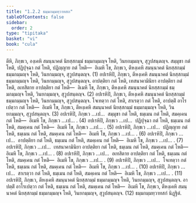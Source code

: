 ```yaml
---
title: "1.2.2 ธมฺมกมฺมทฺวาทสก"
tableOfContents: false
sidebar:
  order: 2
type: "tipitaka"
basket: "vi"
book: "cula"
---
```



<DynamicBreadcrumb />

<Division number="14" book="cula">

<Paragraph number="80" book="cula">
ตีหิ, ภิกฺขเว, องฺเคหิ สมนฺนาคตํ นิยสฺสกมฺมํ ธมฺมกมฺมญฺจ โหติ, วินยกมฺมญฺจ, สุวูปสนฺตญฺจ. สมฺมุขา กตํ โหติ, ปฏิปุจฺฉา กตํ โหติ, ปฏิญฺญาย กตํ โหติ—  อิเมหิ โข, ภิกฺขเว, ตีหงฺเคหิ สมนฺนาคตํ นิยสฺสกมฺมํ ธมฺมกมฺมญฺจ โหติ, วินยกมฺมญฺจ, สุวูปสนฺตญฺจ. (1)
</Paragraph>

<Paragraph number="81" book="cula">
อปเรหิปิ, ภิกฺขเว, ตีหงฺเคหิ สมนฺนาคตํ นิยสฺสกมฺมํ ธมฺมกมฺมญฺจ โหติ, วินยกมฺมญฺจ, สุวูปสนฺตญฺจ. อาปตฺติยา กตํ โหติ, เทสนาคามินิยา อาปตฺติยา กตํ โหติ, อเทสิตาย อาปตฺติยา กตํ โหติ—  อิเมหิ โข, ภิกฺขเว, ตีหงฺเคหิ สมนฺนาคตํ นิยสฺสกมฺมํ ธมฺมกมฺมญฺจ โหติ, วินยกมฺมญฺจ, สุวูปสนฺตญฺจ. (2)
</Paragraph>

<Paragraph number="82" book="cula">
อปเรหิปิ, ภิกฺขเว, ตีหงฺเคหิ สมนฺนาคตํ นิยสฺสกมฺมํ ธมฺมกมฺมญฺจ โหติ, วินยกมฺมญฺจ, สุวูปสนฺตญฺจ. โจเทตฺวา กตํ โหติ, สาเรตฺวา กตํ โหติ, อาปตฺติํ อาโรเปตฺวา กตํ โหติ—  อิเมหิ โข, ภิกฺขเว, ตีหงฺเคหิ สมนฺนาคตํ นิยสฺสกมฺมํ ธมฺมกมฺมญฺจ โหติ, วินยกมฺมญฺจ, สุวูปสนฺตญฺจ. (3)
</Paragraph>

<Paragraph number="83" book="cula">
อปเรหิปิ, ภิกฺขเว …เป…  สมฺมุขา กตํ โหติ, ธมฺเมน กตํ โหติ, สมคฺเคน กตํ โหติ—  อิเมหิ โข, ภิกฺขเว …เป… . (4)
</Paragraph>

<Paragraph number="84" book="cula">
อปเรหิปิ, ภิกฺขเว …เป…  ปฏิปุจฺฉา กตํ โหติ, ธมฺเมน กตํ โหติ, สมคฺเคน กตํ โหติ—  อิเมหิ โข, ภิกฺขเว …เป… . (5)
</Paragraph>

<Paragraph number="85" book="cula">
อปเรหิปิ, ภิกฺขเว …เป…  ปฏิญฺญาย กตํ โหติ, ธมฺเมน กตํ โหติ, สมคฺเคน กตํ โหติ—  อิเมหิ โข, ภิกฺขเว …เป… . (6)
</Paragraph>

<Paragraph number="86" book="cula">
อปเรหิปิ, ภิกฺขเว …เป…  อาปตฺติยา กตํ โหติ, ธมฺเมน กตํ โหติ, สมคฺเคน กตํ โหติ—  อิเมหิ โข, ภิกฺขเว …เป… . (7)
</Paragraph>

<Paragraph number="87" book="cula">
อปเรหิปิ, ภิกฺขเว …เป…  เทสนาคามินิยา อาปตฺติยา กตํ โหติ, ธมฺเมน กตํ โหติ, สมคฺเคน กตํ โหติ—  อิเมหิ โข, ภิกฺขเว …เป… . (8)
</Paragraph>

<Paragraph number="88" book="cula">
อปเรหิปิ, ภิกฺขเว …เป…  อเทสิตาย อาปตฺติยา กตํ โหติ, ธมฺเมน กตํ โหติ, สมคฺเคน กตํ โหติ—  อิเมหิ โข, ภิกฺขเว …เป… . (9)
</Paragraph>

<Paragraph number="89" book="cula">
อปเรหิปิ, ภิกฺขเว …เป…  โจเทตฺวา กตํ โหติ, ธมฺเมน กตํ โหติ, สมคฺเคน กตํ โหติ—  อิเมหิ โข, ภิกฺขเว …เป… . (10)
</Paragraph>

<Paragraph number="90" book="cula">
อปเรหิปิ, ภิกฺขเว …เป…  สาเรตฺวา กตํ โหติ, ธมฺเมน กตํ โหติ, สมคฺเคน กตํ โหติ—  อิเมหิ โข, ภิกฺขเว …เป… . (11)
</Paragraph>

<Paragraph number="91" book="cula">
อปเรหิปิ, ภิกฺขเว, ตีหงฺเคหิ สมนฺนาคตํ นิยสฺสกมฺมํ ธมฺมกมฺมญฺจ โหติ, วินยกมฺมญฺจ, สุวูปสนฺตญฺจ. อาปตฺติํ อาโรเปตฺวา กตํ โหติ, ธมฺเมน กตํ โหติ, สมคฺเคน กตํ โหติ—  อิเมหิ โข, ภิกฺขเว, ตีหงฺเคหิ สมนฺนาคตํ นิยสฺสกมฺมํ ธมฺมกมฺมญฺจ โหติ, วินยกมฺมญฺจ, สุวูปสนฺตญฺจ. (12)

</Paragraph>
</Division>

<Paragraph number="92" type="center" book="cula">
ธมฺมกมฺมทฺวาทสกํ นิฏฺฐิตํ.
</Paragraph>